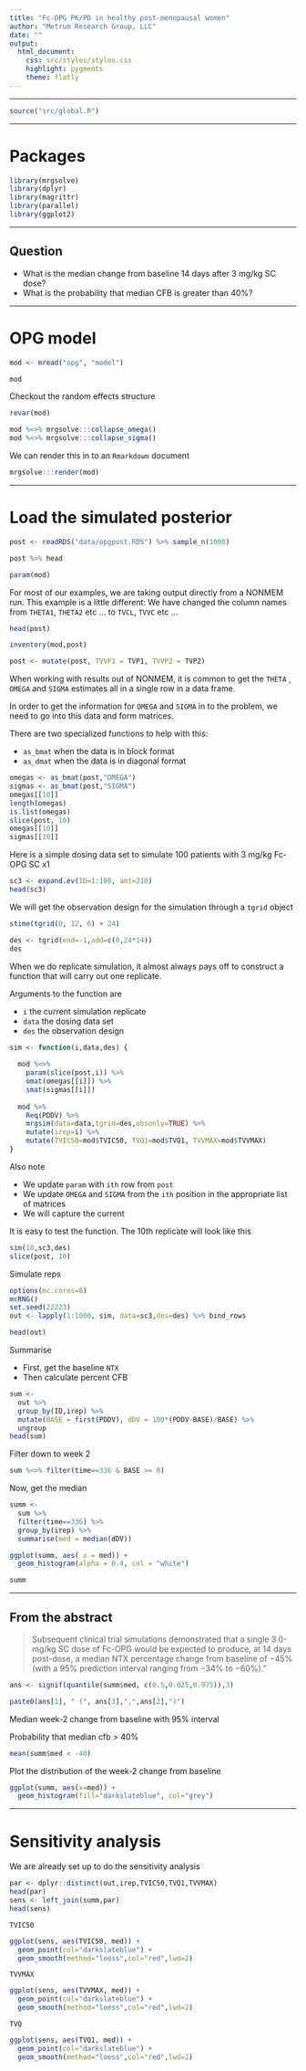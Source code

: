 ```yaml
---
title: "Fc-OPG PK/PD in healthy post-menopausal women"
author: "Metrum Research Group, LLC"
date: ""
output: 
  html_document:
    css: src/styles/styles.css
    highlight: pygments
    theme: flatly
---
```


<hr><div class = spacersm></div>

```r
source("src/global.R")
```

<hr><div class = spacersm></div>

# Packages
```r
library(mrgsolve)
library(dplyr)
library(magrittr)
library(parallel)
library(ggplot2)
```

<hr><div class = spacer></div>

## Question
- What is the median change from baseline 14 days after 3 mg/kg SC dose?
- What is the probability that median CFB is greater than 40%?

<hr><div class = spacer></div>
# OPG model
```r
mod <- mread("opg", "model")

mod
```

Checkout the random effects structure
```r
revar(mod)
```


```r
mod %<>% mrgsolve:::collapse_omega() 
mod %<>% mrgsolve:::collapse_sigma()
```


We can render this in to an `Rmarkdown` document
```r
mrgsolve:::render(mod)
```

<hr><div class = spacer></div>

# Load the simulated posterior
```r
post <- readRDS("data/opgpost.RDS") %>% sample_n(1000)

post %>% head

param(mod)
```


For most of our examples, we are taking output directly
from a NONMEM run. This example is a little different:
We have changed the column names from `THETA1`, `THETA2` 
etc ... to `TVCL`, `TVVC` etc ...
```r
head(post)

inventory(mod,post)
```

```r
post <- mutate(post, TVVP1 = TVP1, TVVP2 = TVP2)
```

When working with results out of NONMEM, it is common to get
the `THETA` , `OMEGA` and `SIGMA` estimates all in a single 
row in a data frame.  

In order to get the information for `OMEGA` and `SIGMA` in to 
the problem, we need to go into this data and 
form matrices.

There are two specialized functions to help with this:

- `as_bmat` when the data is in block format
- `as_dmat` when the data is in diagonal format

```r
omegas <- as_bmat(post,"OMEGA")
sigmas <- as_bmat(post,"SIGMA")
omegas[[10]]
length(omegas)
is.list(omegas)
slice(post, 10)
omegas[[10]]
sigmas[[10]]
```


Here is a simple dosing data set to simulate 100 patients with 
3 mg/kg Fc-OPG SC x1
```r
sc3 <- expand.ev(ID=1:100, amt=210)
head(sc3)
```


We will get the observation design for the simulation 
through a `tgrid` object
```r
stime(tgrid(0, 12, 6) + 24)

des <- tgrid(end=-1,add=c(0,24*14))
des
```


When we do replicate simulation, it almost always pays off
to construct a function that will carry out one
replicate.


Arguments to the function are

- `i` the current simulation replicate
- `data` the dosing data set
- `des` the observation design


```r
sim <- function(i,data,des) {
  
  mod %<>% 
    param(slice(post,i)) %>%
    omat(omegas[[i]]) %>% 
    smat(sigmas[[i]])
  
  mod %>%
    Req(PDDV) %>%
    mrgsim(data=data,tgrid=des,obsonly=TRUE) %>% 
    mutate(irep=i) %>% 
    mutate(TVIC50=mod$TVIC50, TVQ1=mod$TVQ1, TVVMAX=mod$TVVMAX)
}
```


Also note 

- We update `param` with `ith` row from `post`
- We update `OMEGA` and `SIGMA` from the `ith` position 
in the appropriate list of matrices
- We will capture the current 


It is easy to test the function.  The 10th replicate will
look like this
```r
sim(10,sc3,des)
slice(post, 10)
```



Simulate reps
```r
options(mc.cores=8)
mcRNG()
set.seed(22223)
out <- lapply(1:1000, sim, data=sc3,des=des) %>% bind_rows

head(out)
```



Summarise

- First, get the baseline `NTX`
- Then calculate percent CFB


```r
sum <- 
  out %>%
  group_by(ID,irep) %>%
  mutate(BASE = first(PDDV), dDV = 100*(PDDV-BASE)/BASE) %>%
  ungroup
head(sum)
```



Filter down to week 2
```r
sum %<>% filter(time==336 & BASE >= 0)
```


Now, get the median
```r
summ <- 
  sum %>%
  filter(time==336) %>%
  group_by(irep) %>%
  summarise(med = median(dDV))

ggplot(summ, aes( x = med)) + 
  geom_histogram(alpha = 0.4, col = "white")

summ
```


<hr><div class = spacer></div>

## From the abstract

> Subsequent clinical trial simulations demonstrated that a single 3.0-mg/kg SC dose of Fc-OPG would be expected to produce, at 14 days post-dose, a median NTX percentage change from baseline of −45% (with a 95% prediction interval ranging from −34% to −60%)."

```r
ans <- signif(quantile(summ$med, c(0.5,0.025,0.975)),3)

paste0(ans[1], " (", ans[3],",",ans[2],")")
```

Median week-2 change from baseline with 95% interval


Probability that median cfb > 40%
```r
mean(summ$med < -40)
```



Plot the distribution of the week-2 change from baseline
```r
ggplot(summ, aes(x=med)) + 
  geom_histogram(fill="darkslateblue", col="grey")
```


<hr><div class = spacer></div>

# Sensitivity analysis

We are already set up to do the sensitivity analysis

```r
par <- dplyr::distinct(out,irep,TVIC50,TVQ1,TVVMAX)
head(par)
sens <- left_join(summ,par)
head(sens)
```

`TVIC50`
```r
ggplot(sens, aes(TVIC50, med)) + 
  geom_point(col="darkslateblue") + 
  geom_smooth(method="loess",col="red",lwd=2)
```

`TVVMAX`
```r
ggplot(sens, aes(TVVMAX, med)) + 
  geom_point(col="darkslateblue") +
  geom_smooth(method="loess",col="red",lwd=2)
```


`TVQ`
```r
ggplot(sens, aes(TVQ1, med)) + 
  geom_point(col="darkslateblue") +
  geom_smooth(method="loess",col="red",lwd=2)

```


